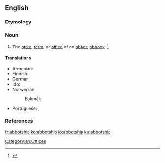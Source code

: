 ==English==

===Etymology===
{{suffix|abbot|ship|lang=en}}

===Noun===
{{en-noun}}

# The [[state]], [[term]], or [[office]] of an [[abbot]]; [[abbacy]]. {{defdate|First attested around 1350 to 1470.}}<ref>{{R:SOED5|page=3}}</ref>

====Translations====
{{trans-top|the state or office of an abbot}}
* Armenian: {{t+|hy|աբբայություն|sc=Armn}}
* Finnish: {{t|fi|apottius}}
* German: {{t|de|Abtschaft|f}}
* Ido: {{t+|io|abadeso}}
* Norwegian:
*: Bokmål: {{t|no|abbedverdighet}}
{{trans-mid}}
* Portuguese: {{t|pt|abadiado|m}}, {{t+|pt|abadado|m}}
{{trans-bottom}}

===References===
<references/>

[[Category:en:Offices]]

[[fr:abbotship]]
[[ko:abbotship]]
[[io:abbotship]]
[[ku:abbotship]]